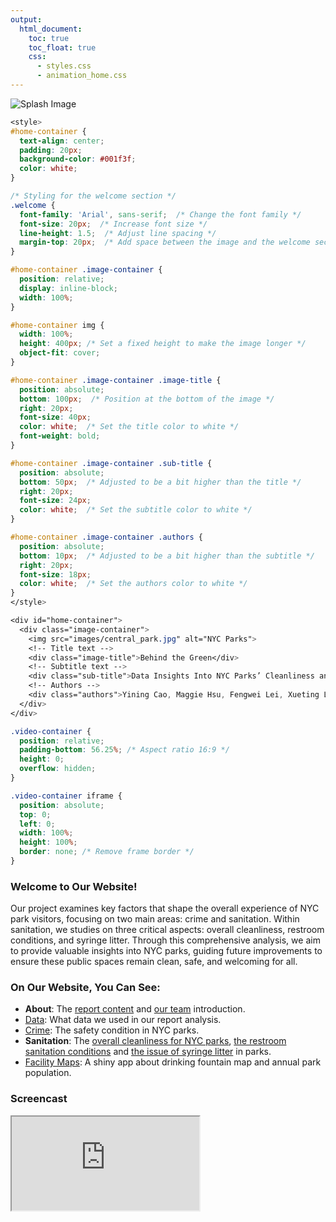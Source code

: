 ```yaml
---
output: 
  html_document:
    toc: true
    toc_float: true
    css: 
      - styles.css
      - animation_home.css
---
```


```{=html}
<div class="splash-screen">
  <img class="splash-image" src="images/park.jpg" alt="Splash Image">
</div>
```

```css
<style>
#home-container {
  text-align: center;
  padding: 20px;
  background-color: #001f3f;
  color: white;
}

/* Styling for the welcome section */
.welcome {
  font-family: 'Arial', sans-serif;  /* Change the font family */
  font-size: 20px;  /* Increase font size */
  line-height: 1.5;  /* Adjust line spacing */
  margin-top: 20px;  /* Add space between the image and the welcome section */
}

#home-container .image-container {
  position: relative;
  display: inline-block;
  width: 100%;
}

#home-container img {
  width: 100%;
  height: 400px; /* Set a fixed height to make the image longer */
  object-fit: cover;
}

#home-container .image-container .image-title {
  position: absolute;
  bottom: 100px;  /* Position at the bottom of the image */
  right: 20px;
  font-size: 40px;
  color: white;  /* Set the title color to white */
  font-weight: bold;
}

#home-container .image-container .sub-title {
  position: absolute;
  bottom: 50px;  /* Adjusted to be a bit higher than the title */
  right: 20px;
  font-size: 24px;
  color: white;  /* Set the subtitle color to white */
}

#home-container .image-container .authors {
  position: absolute;
  bottom: 10px;  /* Adjusted to be a bit higher than the subtitle */
  right: 20px;
  font-size: 18px;
  color: white;  /* Set the authors color to white */
}
</style>

<div id="home-container">
  <div class="image-container">
    <img src="images/central_park.jpg" alt="NYC Parks">
    <!-- Title text -->
    <div class="image-title">Behind the Green</div>
    <!-- Subtitle text -->
    <div class="sub-title">Data Insights Into NYC Parks’ Cleanliness and Safety</div>
    <!-- Authors -->
    <div class="authors">Yining Cao, Maggie Hsu, Fengwei Lei, Xueting Li, Liqi Zhou</div>
  </div>
</div>
```

```css
.video-container {
  position: relative;
  padding-bottom: 56.25%; /* Aspect ratio 16:9 */
  height: 0;
  overflow: hidden;
}

.video-container iframe {
  position: absolute;
  top: 0;
  left: 0;
  width: 100%;
  height: 100%;
  border: none; /* Remove frame border */
}
```
<p class="welcome">

### Welcome to Our Website!

Our project examines key factors that shape the overall experience of NYC park visitors, focusing on two main areas: crime and sanitation. Within sanitation, we studies on three critical aspects: overall cleanliness, restroom conditions, and syringe litter. Through this comprehensive analysis, we aim to provide valuable insights into NYC parks, guiding future improvements to ensure these public spaces remain clean, safe, and welcoming for all.
</p>

### On Our Website, You Can See:

 - **About**: The [report content](https://mh4588.github.io/p8105_final_project/report.html) and [our team](https://mh4588.github.io/p8105_final_project/about_team.html) introduction.
 - [Data](https://mh4588.github.io/p8105_final_project/data.html): What data we used in our report analysis.
 - [Crime](https://mh4588.github.io/p8105_final_project/crime.html): The safety condition in NYC parks.
 - **Sanitation**: The [overall cleanliness for NYC parks](https://mh4588.github.io/p8105_final_project/cleanliness.html), [the restroom sanitation conditions](https://mh4588.github.io/p8105_final_project/restroom.html) and [the issue of syringe litter](https://mh4588.github.io/p8105_final_project/syringe.html) in parks.
  - [Facility Maps](https://summer-lxt-32.shinyapps.io/shiny/): A shiny app about drinking fountain map and annual park population.
  


### Screencast

<!--this is just a placeholder video -->
<div class="video-container">
  <iframe
    src="https://www.youtube.com/embed/BOsFjnHCQVQ"
    title="YouTube video player"
    allow="accelerometer; autoplay; clipboard-write; encrypted-media; gyroscope; picture-in-picture; web-share"
    allowfullscreen>
  </iframe>
</div>
